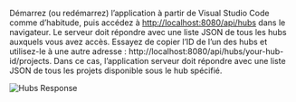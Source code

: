 Démarrez (ou redémarrez) l’application à partir de Visual Studio Code comme d’habitude, puis accédez à
[http://localhost:8080/api/hubs](http://localhost:8080/api/hubs) dans le navigateur.
Le serveur doit répondre avec une liste JSON de tous les hubs auxquels vous avez accès.
Essayez de copier l’ID de l’un des hubs et utilisez-le à une autre adresse : http://localhost:8080/api/hubs/your-hub-id/projects.
Dans ce cas, l’application serveur doit répondre avec une liste JSON de tous les projets
disponible sous le hub spécifié.

![Hubs Response](./hubs-response.webp)

